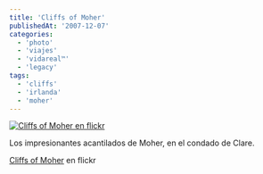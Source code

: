 ```yaml
---
title: 'Cliffs of Moher'
publishedAt: '2007-12-07'
categories:
  - 'photo'
  - 'viajes'
  - 'vidareal™'
  - 'legacy'
tags:
  - 'cliffs'
  - 'irlanda'
  - 'moher'
---
```


[![Cliffs of Moher en flickr](https://farm3.static.flickr.com/2181/2089016936_22d54588f4.jpg)](http://www.flickr.com/photos/ryck/2089016936/ 'Cliffs of Moher')

Los impresionantes acantilados de Moher, en el condado de Clare.

[Cliffs of Moher](http://www.flickr.com/photos/ryck/2089016936/) en flickr
